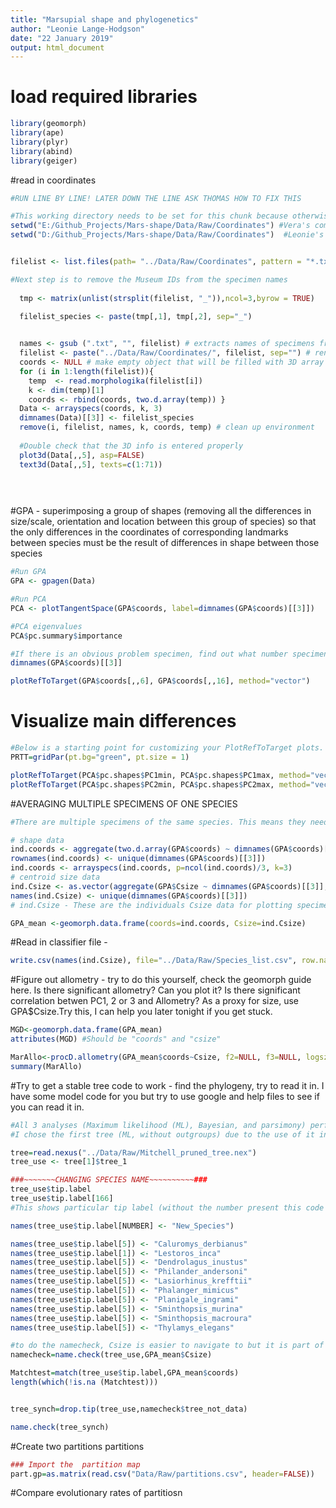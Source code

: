 ```yaml
---
title: "Marsupial shape and phylogenetics"
author: "Leonie Lange-Hodgson"
date: "22 January 2019"
output: html_document
---
```



# load required libraries

```r

library(geomorph)
library(ape)
library(plyr)
library(abind)
library(geiger)

```
#read in coordinates
```r

#RUN LINE BY LINE! LATER DOWN THE LINE ASK THOMAS HOW TO FIX THIS

#This working directory needs to be set for this chunk because otherwise it won't find the files. It is an issue of rmd talking to R itself.
setwd("E:/Github_Projects/Mars-shape/Data/Raw/Coordinates") #Vera's computer
setwd("D:/Github_Projects/Mars-shape/Data/Raw/Coordinates")  #Leonie's computer


filelist <- list.files(path= "../Data/Raw/Coordinates", pattern = "*.txt")

#Next step is to remove the Museum IDs from the specimen names   
  
  tmp <- matrix(unlist(strsplit(filelist, "_")),ncol=3,byrow = TRUE)   

  filelist_species <- paste(tmp[,1], tmp[,2], sep="_")

  
  names <- gsub (".txt", "", filelist) # extracts names of specimens from the file name
  filelist <- paste("../Data/Raw/Coordinates/", filelist, sep="") # rename with path
  coords <- NULL # make empty object that will be filled with 3D array of coordinate data
  for (i in 1:length(filelist)){
    temp  <- read.morphologika(filelist[i]) 
    k <- dim(temp)[1] 
    coords <- rbind(coords, two.d.array(temp)) }
  Data <- arrayspecs(coords, k, 3) 
  dimnames(Data)[[3]] <- filelist_species
  remove(i, filelist, names, k, coords, temp) # clean up environment
  
  #Double check that the 3D info is entered properly
  plot3d(Data[,,5], asp=FALSE)
  text3d(Data[,,5], texts=c(1:71))

  
  
```



#GPA - superimposing a group of shapes (removing all the differences in size/scale, orientation and location between this group of species) so that the only differences in the coordinates of corresponding landmarks between species must be the result of differences in shape between those species
```r
#Run GPA
GPA <- gpagen(Data)

#Run PCA
PCA <- plotTangentSpace(GPA$coords, label=dimnames(GPA$coords)[[3]])

#PCA eigenvalues
PCA$pc.summary$importance

#If there is an obvious problem specimen, find out what number specimen it is on the GPA
dimnames(GPA$coords)[[3]]

plotRefToTarget(GPA$coords[,,6], GPA$coords[,,16], method="vector")

```


# Visualize main differences
```r

#Below is a starting point for customizing your PlotRefToTarget plots. I recommend playing with this! This then gets fed into plotRefToTarget as per below.
PRTT=gridPar(pt.bg="green", pt.size = 1)

plotRefToTarget(PCA$pc.shapes$PC1min, PCA$pc.shapes$PC1max, method="vector", mag=0.6,gridPars = PRTT)
plotRefToTarget(PCA$pc.shapes$PC2min, PCA$pc.shapes$PC2max, method="vector") #Back to standard grey
```

#AVERAGING MULTIPLE SPECIMENS OF ONE SPECIES

```r
#There are multiple specimens of the same species. This means they need to be averaged before continuing 

# shape data
ind.coords <- aggregate(two.d.array(GPA$coords) ~ dimnames(GPA$coords)[[3]], FUN=mean)[,-1]
rownames(ind.coords) <- unique(dimnames(GPA$coords)[[3]])
ind.coords <- arrayspecs(ind.coords, p=ncol(ind.coords)/3, k=3)
# centroid size data
ind.Csize <- as.vector(aggregate(GPA$Csize ~ dimnames(GPA$coords)[[3]], FUN=mean)[,-1])
names(ind.Csize) <- unique(dimnames(GPA$coords)[[3]])
# ind.Csize - These are the individuals Csize data for plotting specimen allometry graphs

GPA_mean <-geomorph.data.frame(coords=ind.coords, Csize=ind.Csize)

```
#Read in classifier file - 

```r

write.csv(names(ind.Csize), file="../Data/Raw/Species_list.csv", row.names=FALSE, col.names=FALSE)


```

#Figure out allometry - try to do this yourself, check the geomorph guide here. Is there significant allometry? Can you plot it? Is there significant correlation betwen PC1, 2 or 3 and Allometry? As a proxy for size, use GPA$Csize.Try this, I can help you later tonight if you get stuck.

```r
MGD<-geomorph.data.frame(GPA_mean)
attributes(MGD) #Should be "coords" and "csize"

MarAllo<-procD.allometry(GPA_mean$coords~Csize, f2=NULL, f3=NULL, logsz=TRUE, data=MGD, iter=149, print.progress=FALSE)
summary(MarAllo)

```

#Try to get a stable tree code to work - find the phylogeny, try to read it in. I have some model code for you but try to use google and help files to see if you can read it in.

```r
#All 3 analyses (Maximum likelihood (ML), Bayesian, and parsimony) performed in Mitchell et al. (2014) resulted in well-resolved and concordant trees.
#I chose the first tree (ML, without outgroups) due to the use of it in their further analyses

tree=read.nexus("../Data/Raw/Mitchell_pruned_tree.nex")
tree_use <- tree[1]$tree_1

###~~~~~~~CHANGING SPECIES NAME~~~~~~~~~~###
tree_use$tip.label
tree_use$tip.label[166]  
#This shows particular tip label (without the number present this code will provide you with all the tip labels)

names(tree_use$tip.label[NUMBER] <- "New_Species")

names(tree_use$tip.label[5]) <- "Caluromys_derbianus"
names(tree_use$tip.label[1]) <- "Lestoros_inca"
names(tree_use$tip.label[5]) <- "Dendrolagus_inustus"
names(tree_use$tip.label[5]) <- "Philander_andersoni"
names(tree_use$tip.label[5]) <- "Lasiorhinus_krefftii"
names(tree_use$tip.label[5]) <- "Phalanger_mimicus"
names(tree_use$tip.label[5]) <- "Planigale_ingrami"
names(tree_use$tip.label[5]) <- "Sminthopsis_murina"
names(tree_use$tip.label[5]) <- "Sminthopsis_macroura"
names(tree_use$tip.label[5]) <- "Thylamys_elegans"

#to do the namecheck, Csize is easier to navigate to but it is part of the same gdf so that's fine
namecheck=name.check(tree_use,GPA_mean$Csize)

Matchtest=match(tree_use$tip.label,GPA_mean$coords)
length(which(!is.na (Matchtest)))


tree_synch=drop.tip(tree_use,namecheck$tree_not_data)

name.check(tree_synch)

```

#Create two partitions partitions
```r
### Import the  partition map
part.gp=as.matrix(read.csv("Data/Raw/partitions.csv", header=FALSE))

```

#Compare evolutionary rates of partitiosn
```r


```

